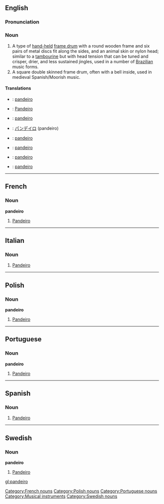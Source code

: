 {{also|Pandeiro}}
==English==

===Pronunciation===
{{IPAchar|pɐ̃ˈdejɾu}}

===Noun===
{{wikipedia}}
{{en-noun}}

# A type of [[hand-held]] [[frame drum]] with a round wooden frame and six pairs of metal discs fit along the sides, and an animal skin or nylon head; similar to a [[tambourine]] but with head tension that can be tuned and crisper, drier, and less sustained jingles, used in a number of [[Brazilian]] music forms.
# A square double skinned frame drum, often with a bell inside, used in medieval Spanish/Moorish music.

====Translations====
{{trans-top|a hand-held frame drum with a round wooden frame}}
{{trans-mid}}
{{trans-bottom}}

{{trans-top|a square double skinned frame drum}}
{{trans-mid}}
{{trans-bottom}}

{{checktrans-top}}
* {{ttbc|French}}: [[pandeiro#French|pandeiro]] {{m}}
* {{ttbc|German}}: [[Pandeiro]]
* {{ttbc|Italian}}: [[pandeiro#Italian|pandeiro]] {{m}}
* {{ttbc|Japanese}}: [[パンデイロ]] (pandeiro)
{{checktrans-mid}}
* {{ttbc|Polish}}: [[pandeiro#Polish|pandeiro]]
* {{ttbc|Portuguese}}: [[pandeiro#Portuguese|pandeiro]] {{m}}
* {{ttbc|Spanish}}: [[pandeiro#Spanish|pandeiro]] {{m}}
* {{ttbc|Swedish}}: [[pandeiro#Swedish|pandeiro]]
{{checktrans-bottom}}

----

==French==

===Noun===
{{wikipedia|lang=fr}}
'''pandeiro'''

# [[pandeiro#English|Pandeiro]]

[[Category:French nouns]]

----

==Italian==

===Noun===
{{wikipedia|lang=it}}
{{it-noun|pandeir|m|o|i}}

# [[pandeiro#English|Pandeiro]]

----

==Polish==

===Noun===
{{wikipedia|lang=pl}}
'''pandeiro'''

# [[pandeiro#English|Pandeiro]]

[[Category:Polish nouns]]

----

==Portuguese==

===Noun===
{{wikipedia|lang=pt}}
'''pandeiro'''

# [[pandeiro#English|Pandeiro]]

[[Category:Portuguese nouns]]

----

==Spanish==

===Noun===
{{infl|es|noun}}

# [[pandeiro#English|Pandeiro]]


----

==Swedish==

===Noun===
{{wikipedia|lang=sv}}
'''pandeiro'''

# [[pandeiro#English|Pandeiro]]

[[Category:Musical instruments]]
[[Category:Swedish nouns]]

[[gl:pandeiro]]